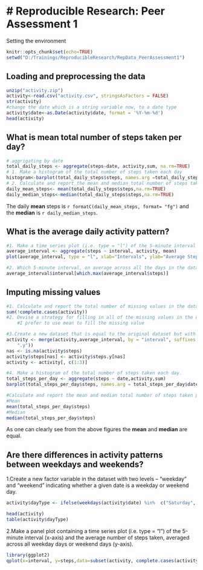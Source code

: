 # Reproducible Research: Peer Assessment 1
============================================================================================
Setting the environment
```r
knitr::opts_chunk$set(echo=TRUE)
setwd("D:/Trainings/ReproducibleResearch/RepData_PeerAssessment1")

```
## Loading and preprocessing the data

```r
unzip("activity.zip")
activity<-read.csv("activity.csv", stringsAsFactors = FALSE)
str(activity)
#change the date which is a string variable now, to a date type
activity$date<-as.Date(activity$date, format = '%Y-%m-%d')
head(activity)

```

## What is mean total number of steps taken per day?
```r
# aggrigating by date
total_daily_steps <- aggregate(steps~date, activity,sum, na.rm=TRUE)
# 1. Make a histogram of the total number of steps taken each day
histogram<-barplot(total_daily_steps$steps, names.arg =total_daily_steps$date, xlab = "Date",ylab="Total Daily Steps", main="Number of Steps per Day")
# 2. Calculate and report the mean and median total number of steps taken per day
daily_mean_steps<- mean(total_daily_steps$steps,na.rm=TRUE)
daily_median_steps<-median(total_daily_steps$steps,na.rm=TRUE)

```
The daily **mean** steps is `r formatC(daily_mean_steps, format= "fg")` and the **median** is `r daily_median_steps`.

## What is the average daily activity pattern?

```r
#1. Make a time series plot (i.e. type = "l") of the 5-minute interval (x-axis) and the average number of steps taken, averaged across all days (y-axis)
average_interval <- aggregate(steps ~ interval, activity, mean)
plot(average_interval, type = "l", xlab="Intervals", ylab="Average Steps per interval", main="Average steps per interval")

#2. Which 5-minute interval, on average across all the days in the dataset, contains the maximum number of steps?
average_interval$interval[which.max(average_interval$steps)]
```

## Imputing missing values

```r
#1. Calculate and report the total number of missing values in the dataset (i.e. the total number of rows with NAs)
sum(!complete.cases(activity))
#2. Devise a strategy for filling in all of the missing values in the dataset. The strategy does not need to be sophisticated. For example, you could use the mean/median for that day, or the mean for that 5-minute interval, etc.
    #I prefer to use mean to fill the missing value

#3.Create a new dataset that is equal to the original dataset but with the missing data filled in.
activity <- merge(activity,average_interval, by = "interval", suffixes = c("", 
    ".y"))
nas <- is.na(activity$steps)
activity$steps[nas] <- activity$steps.y[nas]
activity <- activity[, c(1:3)]

#4. Make a histogram of the total number of steps taken each day.
total_steps_per_day <- aggregate(steps ~ date,activity,sum)
barplot(total_steps_per_day$steps, names.arg = total_steps_per_day$date, xlab = "Date", ylab = "Total number of Steps",main="Total Steps per Day")

#Calculate and report the mean and median total number of steps taken per day. Do these values differ from the estimates from the first part of the assignment? What is the impact of imputing missing data on the estimates of the total daily number of steps?
#Mean
mean(total_steps_per_day$steps)
#Median
median(total_steps_per_day$steps)


```
As one can clearly see from the above figures the **mean** and **median** are equal.

## Are there differences in activity patterns between weekdays and weekends?
1.Create a new factor variable in the dataset with two levels – “weekday” and “weekend” indicating whether a given date is a weekday or weekend day.
```r
activity$dayType <- ifelse(weekdays(activity$date) %in%  c("Saturday", "Sunday"),'weekend','weekday')

head(activity)
table(activity$dayType)
```

2.Make a panel plot containing a time series plot (i.e. type = "l") of the 5-minute interval (x-axis) and the average number of steps taken, averaged across all weekday days or weekend days (y-axis). 
```r
library(ggplot2)
qplot(x=interval, y=steps,data=subset(activity, complete.cases(activity)),geom='smooth', stat='summary', fun.y=mean) + facet_grid(dayType~.) + facet_wrap(~dayType,nrow=2) + theme(strip.background = element_rect(fill="#ffe5cc")) + labs(title=' Average steps per days, analyzing weekdays and weekend patterns')

```

